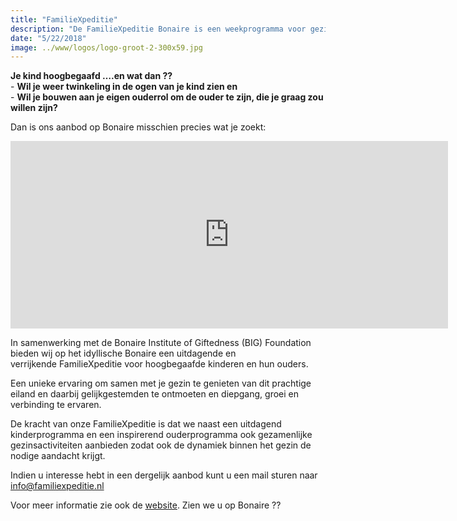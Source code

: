 ```yaml
---
title: "FamilieXpeditie"
description: "De FamilieXpeditie Bonaire is een weekprogramma voor gezinnen met kinderen in de basisschoolleeftijd. Het programma bestaat uit een combinatie van verrijkingsonderwijs voor kinderen, een inspirerend ouderprogramma en leuke verbindende gezinsactiviteiten."
date: "5/22/2018"
image: ../www/logos/logo-groot-2-300x59.jpg
---
```


**Je kind hoogbegaafd ….en wat dan ??**<br>
- **Wil je weer twinkeling in de ogen van je kind zien en**<br>
- **Wil je bouwen aan je eigen ouderrol om de ouder te zijn, die je graag zou willen zijn?**

Dan is ons aanbod op Bonaire misschien precies wat je zoekt:

::: {.video-container style="float: center; margin-right: 10px;"}
<iframe width="700" height="300" src="https://www.youtube.com/embed/1l893DmF1lY?rel=0" frameborder="0" allowfullscreen></iframe>

:::

In samenwerking met de Bonaire Institute of Giftedness (BIG) Foundation bieden wij op het idyllische Bonaire een uitdagende en verrijkende FamilieXpeditie voor hoogbegaafde kinderen en hun ouders.

Een unieke ervaring om samen met je gezin te genieten van dit prachtige eiland en daarbij gelijkgestemden te ontmoeten en diepgang, groei en verbinding te ervaren.

De kracht van onze FamilieXpeditie is dat we naast een uitdagend kinderprogramma en een inspirerend ouderprogramma ook gezamenlijke gezinsactiviteiten aanbieden zodat ook de dynamiek binnen het gezin de nodige aandacht krijgt.

Indien u interesse hebt in een dergelijk aanbod kunt u een mail sturen naar [info@familiexpeditie.nl](mailto:info@familiexpeditie.nl)

Voor meer informatie zie ook de [website](http://familiexpeditie.nl/). Zien we u op Bonaire ??
